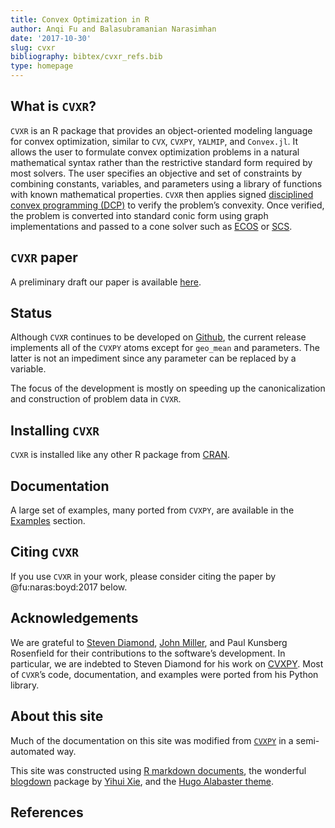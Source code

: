 ```yaml
---
title: Convex Optimization in R
author: Anqi Fu and Balasubramanian Narasimhan
date: '2017-10-30'
slug: cvxr
bibliography: bibtex/cvxr_refs.bib
type: homepage
---
```


## What is `CVXR`?

`CVXR` is an R package that provides an object-oriented modeling
language for convex optimization, similar to `CVX`, `CVXPY`, `YALMIP`,
and `Convex.jl`. It allows the user to formulate convex optimization
problems in a natural mathematical syntax rather than the restrictive
standard form required by most solvers. The user specifies an
objective and set of constraints by combining constants, variables,
and parameters using a library of functions with known mathematical
properties. `CVXR` then applies
signed [disciplined convex programming (DCP)](/post/cvxr_dcp) to
verify the problem’s convexity. Once verified, the problem is
converted into standard conic form using graph implementations and
passed to a cone solver such
as [ECOS](https://github.com/embotech/ecos)
or [SCS](https://github.com/cvxgrp/scs).

## `CVXR` paper

A preliminary draft our paper is
available
[here](https://web.stanford.edu/~boyd/papers/cvxr_paper.html). 

## Status

Although `CVXR` continues to be developed
on [Github](https://github.com/anqif), the current release implements all of
the `CVXPY` atoms except for `geo_mean` and parameters. The latter is
not an impediment since any parameter can be replaced by a variable.

The focus of the development is mostly on speeding up the
canonicalization and construction of problem data in `CVXR`.

## Installing `CVXR`

`CVXR` is installed like any other R package
from [CRAN](https://cloud.r-project.org).

## Documentation

A large set of examples, many ported from `CVXPY`, are available in
the [Examples](/post/cvxr_examples/) section. 

## Citing `CVXR`

If you use `CVXR` in your work, please consider citing the paper
by @fu:naras:boyd:2017 below.


## Acknowledgements

We are grateful
to
[Steven Diamond](https://web.stanford.edu/~stevend2/),
[John Miller](https://people.eecs.berkeley.edu/~miller_john/), and
Paul Kunsberg Rosenfield for their contributions to the software’s
development. In particular, we are indebted to Steven Diamond for his
work on [CVXPY](http://www.cvxpy.org/en/latest/). Most of `CVXR`'s code,
documentation, and examples were ported from his Python library.

## About this site

Much of the documentation on this site was modified
from [`CVXPY`](https://cvxpy.org) in a semi-automated way. 

This site was constructed
using [R markdown documents](http://rmarkdown.rstudio.com/), the
wonderful [blogdown](https://cloud.r-package.org/package="blogdown")
package by [Yihui Xie](https://yihui.name/), and
the
[Hugo Alabaster theme](https://themes.gohugo.io/theme/hugo-alabaster-theme/).

## References
